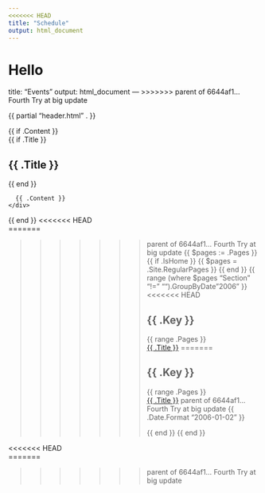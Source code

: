 ```yaml
---
<<<<<<< HEAD
title: "Schedule"
output: html_document
---
```

Hello
=======
title: "Events"
output: html_document
---
>>>>>>> parent of 6644af1... Fourth Try at big update

{{ partial "header.html" . }}

<main class="content" role="main">

  {{ if .Content }}
  <article class="article">
    {{ if .Title }}
    <h1 class="article-title">{{ .Title }}</h1>
    {{ end }}
    <div class="article-content">
      {{ .Content }}
    </div>
  </article>
  {{ end }}
<<<<<<< HEAD
  <div class="article">
=======
  <div class="archive">
>>>>>>> parent of 6644af1... Fourth Try at big update
    {{ $pages := .Pages }}
    {{ if .IsHome }}
    {{ $pages = .Site.RegularPages }}
    {{ end }}
    {{ range (where $pages "Section" "!=" "").GroupByDate "2006" }}
<<<<<<< HEAD
    <h2 class="article-title">{{ .Key }}</h2>
    {{ range .Pages }}
    <article class="article-item">
      <a href="{{ .RelPermalink }}" class="article-item-link">{{ .Title }}</a>
      <span class="article-item-date">
=======
    <h2 class="archive-title">{{ .Key }}</h2>
    {{ range .Pages }}
    <article class="archive-item">
      <a href="{{ .RelPermalink }}" class="archive-item-link">{{ .Title }}</a>
      <span class="archive-item-date">
>>>>>>> parent of 6644af1... Fourth Try at big update
        {{ .Date.Format "2006-01-02" }}
      </span>
    </article>
    {{ end }}
    {{ end }}
  </div>

<<<<<<< HEAD
</main>
=======
</main>
>>>>>>> parent of 6644af1... Fourth Try at big update
